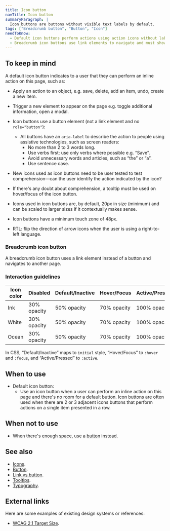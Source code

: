 ```yaml
---
title: Icon button
navTitle: Icon button
summaryParagraph: |
  Icon buttons are buttons without visible text labels by default.
tags: ["Breadcrumb button", "Button", "Icon"]
needToKnow:
  - Default icon buttons perform actions using action icons without labels
  - Breadcrumb icon buttons use link elements to navigate and must show a destination as text on hover/focus
---
```


## To keep in mind

A default icon button indicates to a user that they can perform an inline action on this page, such as:

- Apply an action to an object, e.g. save, delete, add an item, undo, create a new item.
- Trigger a new element to appear on the page e.g. toggle additional information, open a modal.

- Icon buttons use a button element (not a link element and no `role="button"`):
    - All buttons have an `aria-label` to describe the action to people using assistive technologies, such as screen readers:
        - No more than 2 to 3 words long.
        - Use verbs first; use only verbs where possible e.g. “Save”.
        - Avoid unnecessary words and articles, such as “the” or “a”.
        - Use sentence case.
- New icons used as icon buttons need to be user tested to test comprehension—can the user identify the action indicated by the icon?
- If there's any doubt about comprehension, a tooltip must be used on hover/focus of the icon button.
- Icons used in icon buttons are, by default, 20px in size (minimum) and can be scaled to larger sizes if it contextually makes sense.
- Icon buttons have a minimum touch zone of 48px.
- RTL: flip the direction of arrow icons when the user is using a right-to-left language.

### Breadcrumb icon button

A breadcrumb icon button uses a link element instead of a button and navigates to another page.

### Interaction guidelines

| Icon color | Disabled    | Default/Inactive | Hover/Focus | Active/Pressed |
| ---------- | ----------- | ---------------- | ----------- | -------------- |
| Ink        | 30% opacity | 50% opacity      | 70% opacity | 100% opacity   |
| White      | 30% opacity | 50% opacity      | 70% opacity | 100% opacity   |
| Ocean      | 30% opacity | 50% opacity      | 70% opacity | 100% opacity   |

In CSS, “Default/Inactive” maps to `initial` style, “Hover/Focus” to `:hover` and `:focus`, and “Active/Pressed” to `:active`.

## When to use

- Default icon button:
    - Use an icon button when a user can perform an inline action on this page and there's no room for a default button. Icon buttons are often used when there are 2 or 3 adjacent icons buttons that perform actions on a single item presented in a row.

## When not to use

- When there's enough space, use a [button](../button) instead.

## See also

- [Icons](../icons).
- [Button](../button).
- [Link vs button](../link-vs-button).
- [Tooltips](../tooltips).
- [Typography](../typography).

## External links

Here are some examples of existing design systems or references:

- [WCAG 2.1 Target Size](https://www.w3.org/TR/WCAG21/#target-size).

